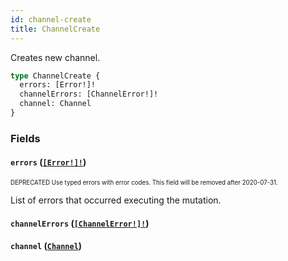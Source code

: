 ```yaml
---
id: channel-create
title: ChannelCreate
---
```


Creates new channel.

```graphql
type ChannelCreate {
  errors: [Error!]!
  channelErrors: [ChannelError!]!
  channel: Channel
}
```

### Fields

#### `errors` ([`[Error!]!`](/api-reference/objects/error.mdx))

<sub><sup><span className="deprecatedTag">DEPRECATED</span> Use typed errors with error codes. This field will be removed after 2020-07-31.</sup></sub>

List of errors that occurred executing the mutation.

#### `channelErrors` ([`[ChannelError!]!`](/api-reference/objects/channel-error.mdx))

#### `channel` ([`Channel`](/api-reference/objects/channel.mdx))
